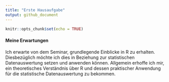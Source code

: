 ```yaml
---
title: "Erste Hausaufgabe"
output: github_document
---
```


```r
knitr::opts_chunk$set(echo = TRUE)
```

#### Meine Erwartungen
Ich erwarte von dem Seminar, grundlegende Einblicke in R zu erhalten. Diesbezüglich möchte ich dies in Beziehung zur statistischen Datenauswertung setzen und anwenden können. Allgemein erhoffe ich mir, ein theoretisches Verständnis über R und dessen praktischer Anwendung für die statistische Datenauswertung zu bekommen.